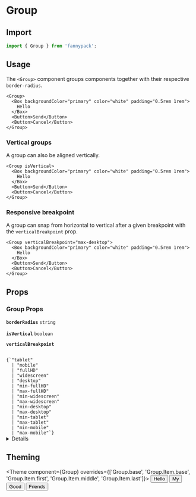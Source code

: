 
# Group

## Import

```jsx
import { Group } from 'fannypack';
```

## Usage

The `<Group>` component groups components together with their respective `border-radius`.

```jsx-live
<Group>
  <Box backgroundColor="primary" color="white" padding="0.5rem 1rem">
    Hello
  </Box>
  <Button>Send</Button>
  <Button>Cancel</Button>
</Group>
```

### Vertical groups

A group can also be aligned vertically.

```jsx-live
<Group isVertical>
  <Box backgroundColor="primary" color="white" padding="0.5rem 1rem">
    Hello
  </Box>
  <Button>Send</Button>
  <Button>Cancel</Button>
</Group>
```

### Responsive breakpoint

A group can snap from horizontal to vertical after a given breakpoint with the `verticalBreakpoint` prop.

```jsx-live
<Group verticalBreakpoint="max-desktop">
  <Box backgroundColor="primary" color="white" padding="0.5rem 1rem">
    Hello
  </Box>
  <Button>Send</Button>
  <Button>Cancel</Button>
</Group>
```

## Props

### Group Props

<!-- Automatically generated -->

**<Code marginRight="major-1">borderRadius</Code>** <Code fontSize="150" palette="primary">string</Code> 

<Box marginBottom="major-4" />

**<Code marginRight="major-1">isVertical</Code>** <Code fontSize="150" palette="primary">boolean</Code> 

<Box marginBottom="major-4" />

**<Code marginRight="major-1">verticalBreakpoint</Code>**  

<Code isBlock palette="primary" fontSize="150" padding="minor-1" marginBottom="major-2">
{`"tablet"
  | "mobile"
  | "fullHD"
  | "widescreen"
  | "desktop"
  | "min-fullHD"
  | "max-fullHD"
  | "min-widescreen"
  | "max-widescreen"
  | "min-desktop"
  | "max-desktop"
  | "min-tablet"
  | "max-tablet"
  | "min-mobile"
  | "max-mobile"`}
</Code>

<Box marginBottom="major-4" />

<details><Box use="summary" marginBottom="major-2">Inherits <code><strong>Box</strong></code> props</Box>

**<Code marginRight="major-1">use</Code>**  

<Code isBlock palette="primary" fontSize="150" padding="minor-1" marginBottom="major-2">
{`string
  | ComponentClass<any, any>
  | FunctionComponent<any>`}
</Code>

<Box marginBottom="major-4" />

**<Code marginRight="major-1">className</Code>** <Code fontSize="150" palette="primary">string</Code> 

<Box marginBottom="major-4" />

**<Code marginRight="major-1">children</Code>**  

<Code isBlock palette="primary" fontSize="150" padding="minor-1" marginBottom="major-2">
{`string
  | number
  | boolean
  | {}
  | ReactElement<any, string
  | ((props: any) => ReactElement<any, string
  | ...
  | (new (props: any) => Component<any, any, any>)>)
  | (new (props: any) => Component<any, any, any>)>
  | ReactNodeArray
  | ReactPortal
  | ((props: BoxProps) => ReactNode)`}
</Code>

<Box marginBottom="major-4" />

**<Code marginRight="major-1">altitude</Code>** <Code fontSize="150" palette="primary">string</Code> 

<Box marginBottom="major-4" />

**<Code marginRight="major-1">showBreakpoint</Code>** <Code fontSize="150" palette="primary">string</Code> 

<Box marginBottom="major-4" />

**<Code marginRight="major-1">hiddenBreakpoint</Code>** <Code fontSize="150" palette="primary">string</Code> 

<Box marginBottom="major-4" />

**<Code marginRight="major-1">overrides</Code>**  

<Code isBlock palette="primary" fontSize="150" padding="minor-1" marginBottom="major-2">
{`{
  altitudes?: AltitudesThemeConfig;
  borders?: BordersThemeConfig;
  borderRadii?: BorderRadiiThemeConfig;
  breakpoints?: BreakpointsThemeConfig;
  fontSizes?: FontSizeThemeConfig;
  fontWeights?: FontWeightsThemeConfig;
  ... 37 more ...;
  Spinner?: SpinnerThemeConfig;
}`}
</Code>

<Box marginBottom="major-4" />

**<Code marginRight="major-1">elementRef</Code>** <Code fontSize="150" palette="primary">((instance: any) =&#62; void) | RefObject&#60;any&#62;</Code> 

<Box marginBottom="major-4" />

**<Code marginRight="major-1">themeKeyOverride</Code>** <Code fontSize="150" palette="primary">string</Code> 

<Box marginBottom="major-4" />

</details>

          

## Theming

<Theme
  component={Group}
  overrides={['Group.base', 'Group.Item.base', 'Group.Item.first', 'Group.Item.middle', 'Group.Item.last']}>
  <Button>Hello</Button>
  <Button>My</Button>
  <Button>Good</Button>
  <Button>Friends</Button>
</Theme>
